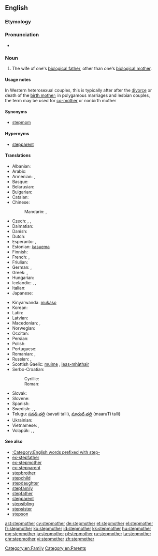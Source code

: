 ==English==

===Etymology===
{{prefix|step|mother}}

===Pronunciation===
* {{hyphenation|step|moth|er}}

===Noun===
{{en-noun}}

# The wife of one's [[biological father]], other than one's [[biological mother]].

====Usage notes====
In Western heterosexual couples, this is typically after after the [[divorce]] or death of the [[birth mother]]; in polygamous marriages and lesbian couples, the term may be used for [[co-mother]] or nonbirth mother

====Synonyms====
* [[stepmom]]

====Hypernyms====
* [[stepparent]]

====Translations====
{{trans-top|wife of one's biological father, not one's biological mother}}
* Albanian: {{t-|sq|njerkë}}
* Arabic: {{t-|ar|زوجة الأب|f|tr=záwjat al-ʾab|sc=Arab}}
* Armenian: {{t-|hy|խորթ մայր|tr=xort' mayr}}, {{t|hy|մորու|sc=Armn}}
* Basque: {{t+|eu|amaorde}}
* Belarusian: {{t-|be|мачаха|f|tr=máčaxa|sc=Cyrl}}
* Bulgarian: {{t+|bg|мащеха|f|tr=mášteha|sc=Cyrl}}
* Catalan: {{t-|ca|madrastra|f}}
* Chinese:
*: Mandarin: {{t|cmn|繼母|sc=Hani}}, {{t|cmn|继母|tr=jìmǔ|sc=Hani}}
* Czech: {{t+|cs|macecha|f}}, {{t-|cs|nevlastní matka}}, {{t-|cs|macocha|f}}
* Dalmatian: {{tø|dlm|matraja|f}}
* Danish: {{t-|da|stedmor}}
* Dutch: {{t+|nl|stiefmoeder|f}}
* Esperanto: {{t-|eo|vicpatrino}}, {{qualifier|sometimes}} {{t-|eo|duonpatrino}}
* Estonian: [[kasuema]]
* Finnish: {{t-|fi|äitipuoli}}
* French: {{t+|fr|belle-mère|f}}, {{qualifier|pejorative}} {{t+|fr|marâtre}}
* Friulian: {{tø|fur|madrigne|f}}
* German: {{t+|de|Stiefmutter|f}}, {{qualifier|gender-neutral}} {{t-|de|Stiefelternteil|m|n}}
* Greek: {{t+|el|μητριά|f|tr=mitria}}, {{t-|el|θετή μητέρα|tr=theté mētéra}}
* Hungarian: {{t+|hu|mostohaanya}}
* Icelandic: {{t-|is|stjúpmóðir|f}},  {{t-|is|stjúpa|f}},  {{t-|is|stjúpmamma|f}}
* Italian: {{t-|it|matrigna|f}}
* Japanese: {{t+|ja|義母|tr=ぎぼ, gibo|sc=Jpan}}
{{trans-mid}}
* Kinyarwanda: [[mukaso]]
* Korean: {{t-|ko|계모|tr=gyeomo}}
* Latin: {{t-|la|noverca|f}}
* Latvian: {{t+|lv|pamāte|f}}
* Macedonian: {{t-|mk|маќеа|f|tr=máḱea}},  {{t-|mk|помајка|f|tr=pómajka}}
* Norwegian: {{t-|no|stemor|f}}
* Occitan: {{t-|oc|mairastra}}
* Persian: {{t+|fa|نامادری|tr=nâmâdari|sc=fa-Arab}}
* Polish: {{t+|pl|macocha|f}}
* Portuguese: {{t+|pt|madrasta|f}}
* Romanian: {{t-|ro|mașteră|f}}, {{t-|ro|mamă vitregă|f}}
* Russian: {{t+|ru|мачеха|f|tr=máčexa|sc=Cyrl}},  {{t-|ru|приёмная мать|f|tr=prijómnaja matʹ}}
* Scottish Gaelic: [[muime]] {{f}}, [[leas-mhàthair]] {{f}}
* Serbo-Croatian:
*: Cyrillic: {{t-|sh|маћеха|alt=ма̏ћеха|f|sc=Cyrl}}
*: Roman: {{t-|sh|maćeha|alt=mȁćeha|f|sc=Latn}}
* Slovak: {{t-|sk|macocha|f}}
* Slovene: {{t+|sl|mačeha|f}}
* Spanish: {{t-|es|madrastra|f}}
* Swedish: {{t-|sv|fostermor|c}},  {{t-|sv|styvmor|c}},  {{qualifier|colloquial}} {{t-|sv|plastmamma|c}}
* Telugu: [[సవతి తల్లి]] (savati talli),  [[మారుటి తల్లి]] (maaruTi talli)
* Ukrainian: {{t-|uk|мачуха|f|tr=máčuxa|sc=Cyrl}}
* Vietnamese: {{t+|vi|mẹ ghẻ}}, {{t+|vi|mẹ kế}}
* Volapük: {{qualifier|male or female}} {{t-|vo|lupal}}, {{qualifier|female}} {{t-|vo|jilupal}}, {{t+|vo|lumot}}
{{trans-bottom}}

====See also====
* [[:Category:English words prefixed with step-]]
* [[ex-stepfather]]
* [[ex-stepmother]]
* [[ex-stepparent]]
* [[stepbrother]]
* [[stepchild]]
* [[stepdaughter]]
* [[stepfamily]]
* [[stepfather]]
* [[stepparent]]
* [[stepsibling]]
* [[stepsister]]
* [[stepson]]

[[Category:en:Family]]
[[Category:en:Parents]]

[[ast:stepmother]]
[[cy:stepmother]]
[[de:stepmother]]
[[et:stepmother]]
[[el:stepmother]]
[[fr:stepmother]]
[[ko:stepmother]]
[[id:stepmother]]
[[kk:stepmother]]
[[hu:stepmother]]
[[mg:stepmother]]
[[ja:stepmother]]
[[pl:stepmother]]
[[ru:stepmother]]
[[ta:stepmother]]
[[chr:stepmother]]
[[vi:stepmother]]
[[zh:stepmother]]